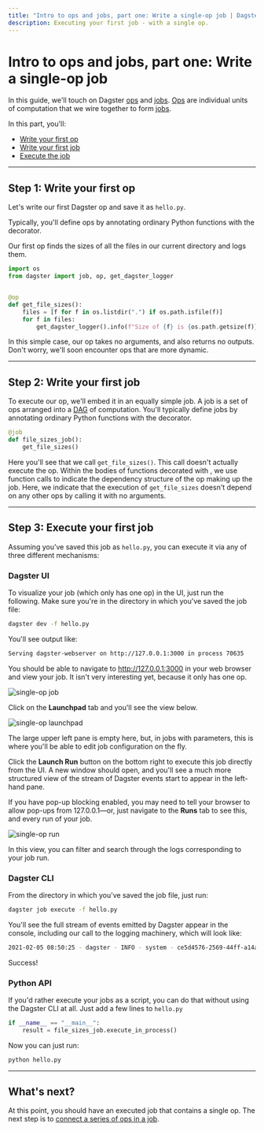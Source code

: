 ```yaml
---
title: "Intro to ops and jobs, part one: Write a single-op job | Dagster Docs"
description: Executing your first job - with a single op.
---
```


# Intro to ops and jobs, part one: Write a single-op job

<CodeReferenceLink filePath="examples/docs_snippets/docs_snippets/intro_tutorial/basics/single_op_job/" />

In this guide, we'll touch on Dagster [ops](/concepts/ops-jobs-graphs/ops) and [jobs](/concepts/ops-jobs-graphs/jobs). [Ops](/concepts/ops-jobs-graphs/ops) are individual units of computation that we wire together to form [jobs](/concepts/ops-jobs-graphs/op-jobs).

In this part, you'll:

- [Write your first op](#step-1-write-your-first-op)
- [Write your first job](#step-2-write-your-first-job)
- [Execute the job](#step-3-execute-your-first-job)

---

## Step 1: Write your first op

Let's write our first Dagster op and save it as `hello.py`.

Typically, you'll define ops by annotating ordinary Python functions with the <PyObject module="dagster" object="op" displayText="@op" /> decorator.

Our first op finds the sizes of all the files in our current directory and logs them.

```python file=/intro_tutorial/basics/single_op_job/hello.py startafter=start_op_marker endbefore=end_op_marker
import os
from dagster import job, op, get_dagster_logger


@op
def get_file_sizes():
    files = [f for f in os.listdir(".") if os.path.isfile(f)]
    for f in files:
        get_dagster_logger().info(f"Size of {f} is {os.path.getsize(f)}")
```

In this simple case, our op takes no arguments, and also returns no outputs. Don't worry, we'll soon encounter ops that are more dynamic.

---

## Step 2: Write your first job

To execute our op, we'll embed it in an equally simple job. A job is a set of ops arranged into a [DAG](https://en.wikipedia.org/wiki/Directed_acyclic_graph) of computation. You'll typically define jobs by annotating ordinary Python functions with the <PyObject
module="dagster" object="job" displayText="@job" /> decorator.

```python file=/intro_tutorial/basics/single_op_job/hello.py startafter=start_job_marker endbefore=end_job_marker
@job
def file_sizes_job():
    get_file_sizes()
```

Here you'll see that we call `get_file_sizes()`. This call doesn't actually execute the op. Within the bodies of functions decorated with <PyObject module="dagster" object="job"
displayText="@job" />, we use function calls to indicate the dependency structure of the op making up the job. Here, we indicate that the execution of `get_file_sizes` doesn't depend on any other ops by calling it with no arguments.

---

## Step 3: Execute your first job

Assuming you’ve saved this job as `hello.py`, you can execute it via any of three different mechanisms:

<TabGroup>
    <TabItem name="Dagster UI">

### Dagster UI

To visualize your job (which only has one op) in the UI, just run the following. Make sure you're in the directory in which you've saved the job file:

```bash
dagster dev -f hello.py
```

You'll see output like:

```bash
Serving dagster-webserver on http://127.0.0.1:3000 in process 70635
```

You should be able to navigate to <http://127.0.0.1:3000> in your web browser and view your job. It isn't very interesting yet, because it only has one op.

<!-- ![single-op job](/images/tutorial/single-op-job.png) -->

<Image
alt="single-op job"
src="/images/tutorial/single-op-job.png"
width={3574}
height={1962}
/>

Click on the **Launchpad** tab and you'll see the view below.

<!-- ![single-op launchpad](/images/tutorial/single-op-launchpad.png) -->

<Image
alt="single-op launchpad"
src="/images/tutorial/single-op-launchpad.png"
width={3574}
height={1962}
/>

The large upper left pane is empty here, but, in jobs with parameters, this is where you'll be able to edit job configuration on the fly.

Click the **Launch Run** button on the bottom right to execute this job directly from the UI. A new window should open, and you'll see a much more structured view of the stream of Dagster events start to appear in the left-hand pane.

If you have pop-up blocking enabled, you may need to tell your browser to allow pop-ups from 127.0.0.1—or, just navigate to the **Runs** tab to see this, and every run of your job.

<!-- ![single-op run](/images/tutorial/single-op-run.png) -->

<Image
alt="single-op run"
src="/images/tutorial/single-op-run.png"
width={3574}
height={1962}
/>

In this view, you can filter and search through the logs corresponding to your job run.

</TabItem>
<TabItem name="Dagster CLI">

### Dagster CLI

From the directory in which you've saved the job file, just run:

```bash
dagster job execute -f hello.py
```

You'll see the full stream of events emitted by Dagster appear in the console, including our call to the logging machinery, which will look like:

```bash
2021-02-05 08:50:25 - dagster - INFO - system - ce5d4576-2569-44ff-a14a-51010eea5329 - hello - ...
```

Success!

</TabItem>
<TabItem name="Python API">

### Python API

If you'd rather execute your jobs as a script, you can do that without using the Dagster CLI at all. Just add a few lines to `hello.py`

```python file=/intro_tutorial/basics/single_op_job/hello.py startafter=start_execute_marker endbefore=end_execute_marker
if __name__ == "__main__":
    result = file_sizes_job.execute_in_process()
```

Now you can just run:

```bash
python hello.py
```

</TabItem>
</TabGroup>

---

## What's next?

At this point, you should have an executed job that contains a single op. The next step is to [connect a series of ops in a job](/guides/dagster/intro-to-ops-jobs/connecting-ops).
